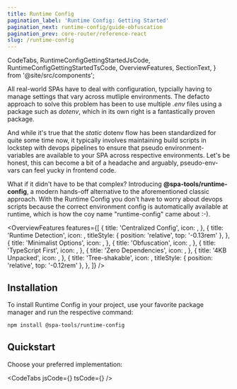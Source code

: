 ```yaml
---
title: Runtime Config
pagination_label: 'Runtime Config: Getting Started'
pagination_next: runtime-config/guide-obfuscation
pagination_prev: core-router/reference-react
slug: /runtime-config
---
```


  CodeTabs,
  RuntimeConfigGettingStartedJsCode,
  RuntimeConfigGettingStartedTsCode,
  OverviewFeatures,
  SectionText,
} from '@site/src/components';

All real-world SPAs have to deal with configuration, typcially having to manage settings that vary
across mutliple environments. The defacto approach to solve this problem has been to use multiple
_.env_ files using a package such as _dotenv_, which in its own right is a fantastically proven
package.

And while it's true that the _static_ dotenv flow has been standardized for quite some
time now, it typically involves maintaining build scripts in lockstep with devops pipelines to
ensure that pseudo environment-variables are available to your SPA across respective environments.
Let's be honest, this can become a bit of a headache and arguably, pseudo-env-vars can feel yucky in frontend code.

What if it didn't have to be that complex? Introducing **@spa-tools/runtime-config**, a modern
hands-off alternative to the aforementioned classic approach. With the Runtime Config you don't
have to worry about devops scripts because the correct environment config is automatically available
at runtime, which is how the coy name "runtime-config" came about :-).

<OverviewFeatures
  features={[
    {
      title: 'Centralized Config',
      icon: <GrDocumentConfig fontSize='1.75rem' />,
    },
    {
      title: 'Runtime Detection',
      icon: <RiRunFill fontSize='2rem' />,
      titleStyle: { position: 'relative', top: '-0.13rem' },
    },
    {
      title: 'Minimalist Options',
      icon: <IoMdOptions fontSize='1.75rem' />,
    },
    {
      title: 'Obfuscation',
      icon: <GiStaticWaves fontSize='1.75rem' />,
    },
    {
      title: 'TypeScript First',
      icon: <SiTypescript fontSize='1.75rem' />,
    },
    {
      title: 'Zero Dependencies',
      icon: <FaCreativeCommonsZero fontSize='1.75rem' />,
    },
    {
      title: '4KB Unpacked',
      icon: <LuPackageOpen fontSize='1.75rem' />,
    },
    {
      title: 'Tree-shakable',
      icon: <LuTrees fontSize='2rem' />,
      titleStyle: { position: 'relative', top: '-0.12rem' },
    },
  ]}
/>

## Installation

<SectionText bottomMargin='0' topMargin='0'>
  To install Runtime Config in your project, use your favorite package manager and run the respective command:
</SectionText>

```bash npm2yarn
npm install @spa-tools/runtime-config
```

## Quickstart

<SectionText bottomMargin='0' topMargin='0'>
  Choose your preferred implementation:
</SectionText>

<CodeTabs jsCode={<RuntimeConfigGettingStartedJsCode />} tsCode={<RuntimeConfigGettingStartedTsCode />} />

